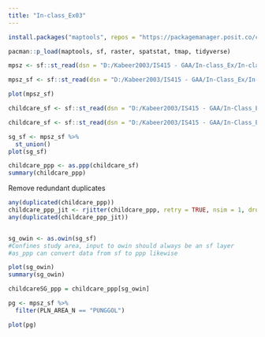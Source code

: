 ```yaml
---
title: "In-class_Ex03"
---
```


```r
install.packages("maptools", repos = "https://packagemanager.posit.co/cran/2023-10-13")

pacman::p_load(maptools, sf, raster, spatstat, tmap, tidyverse)

```

```r
mpsz <- sf::st_read(dsn = "D:/Kabeer2003/IS415 - GAA/In-class_Ex/In-class_Ex03/data/data/geospatial") 
```

```r
mpsz_sf <- sf::st_read(dsn = "D:/Kabeer2003/IS415 - GAA/In-Class_Ex/In-Class_Ex03/data/data/geospatial", layer = "MP14_SUBZONE_WEB_PL" )

plot(mpsz_sf)
```

```r
childcare_sf <- sf::st_read(dsn = "D:/Kabeer2003/IS415 - GAA/In-Class_Ex/In-Class_Ex03/data/data/geospatial", layer = "Childcare" )

```

```r
childcare_sf <- sf::st_read(dsn = "D:/Kabeer2003/IS415 - GAA/In-Class_Ex/In-Class_Ex03/data/data/geospatial", layer = "Childcare" )%>% st_transform(crs = 3414)
```
```r
sg_sf <- mpsz_sf %>%
  st_union()
plot(sg_sf)


```



```r
childcare_ppp <- as.ppp(childcare_sf)
summary(childcare_ppp)
```

Remove redundant duplicates

```r
any(duplicated(childcare_ppp))
childcare_ppp_jit <- rjitter(childcare_ppp, retry = TRUE, nsim = 1, drop = TRUE)
any(duplicated(childcare_ppp_jit))
```

```r

```

```r
sg_owin <- as.owin(sg_sf)
#Confines study area, input to owin should always be an sf layer
#as_ppp can convert data from sf to ppp likewise
```

```r
plot(sg_owin)
summary(sg_owin)
```

```r
childcareSG_ppp = childcare_ppp[sg_owin]
```

```r
pg <- mpsz_sf %>%
  filter(PLN_AREA_N == "PUNGGOL")

plot(pg)
```